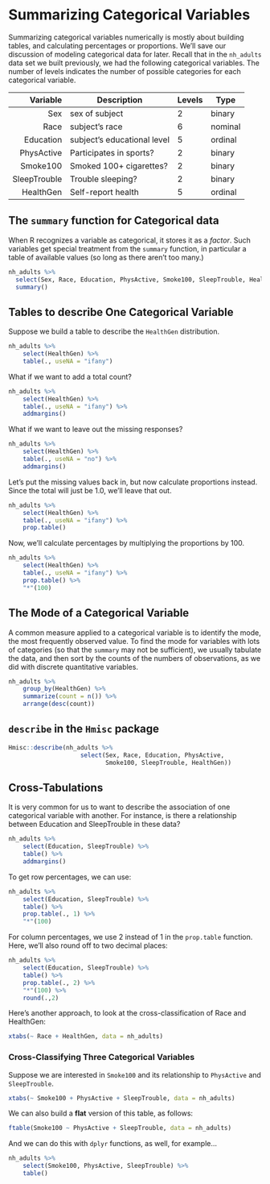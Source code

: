 # Summarizing Categorical Variables

Summarizing categorical variables numerically is mostly about building tables, and calculating percentages or proportions. We'll save our discussion of modeling categorical data for later. Recall that in the `nh_adults` data set we built previously, we had the following categorical variables. The number of levels indicates the number of possible categories for each categorical variable.

Variable     | Description                  | Levels | Type
----------:  | ---------------------------- | - | ---------
Sex          | sex of subject               | 2 | binary
Race         | subject's race               | 6 | nominal
Education    | subject's educational level  | 5 | ordinal
PhysActive   | Participates in sports?      | 2 | binary
Smoke100     | Smoked 100+ cigarettes?      | 2 | binary
SleepTrouble | Trouble sleeping?            | 2 | binary
HealthGen    | Self-report health           | 5 | ordinal

## The `summary` function for Categorical data

When R recognizes a variable as categorical, it stores it as a *factor*. Such variables get special treatment from the `summary` function, in particular a table of available values (so long as there aren't too many.)

```r
nh_adults %>%
  select(Sex, Race, Education, PhysActive, Smoke100, SleepTrouble, HealthGen) %>%
  summary()
```

## Tables to describe One Categorical Variable

Suppose we build a table to describe the `HealthGen` distribution.

```r
nh_adults %>%
    select(HealthGen) %>%
    table(., useNA = "ifany")
```

What if we want to add a total count?

```r
nh_adults %>%
    select(HealthGen) %>%
    table(., useNA = "ifany") %>%
    addmargins()
```

What if we want to leave out the missing responses?

```r
nh_adults %>%
    select(HealthGen) %>%
    table(., useNA = "no") %>%
    addmargins()
```

Let's put the missing values back in, but now calculate proportions instead. Since the total will just be 1.0, we'll leave that out.

```r
nh_adults %>%
    select(HealthGen) %>%
    table(., useNA = "ifany") %>%
    prop.table()
```

Now, we'll calculate percentages by multiplying the proportions by 100.

```r
nh_adults %>%
    select(HealthGen) %>%
    table(., useNA = "ifany") %>%
    prop.table() %>%
    "*"(100) 
```

## The Mode of a Categorical Variable

A common measure applied to a categorical variable is to identify the mode, the most frequently observed value. To find the mode for variables with lots of categories (so that the `summary` may not be sufficient), we usually tabulate the data, and then sort by the counts of the numbers of observations, as we did with discrete quantitative variables.

```r
nh_adults %>%
    group_by(HealthGen) %>%
    summarize(count = n()) %>%
    arrange(desc(count)) 
```

## `describe` in the `Hmisc` package

```r
Hmisc::describe(nh_adults %>% 
                    select(Sex, Race, Education, PhysActive, 
                           Smoke100, SleepTrouble, HealthGen))
```

## Cross-Tabulations 

It is very common for us to want to describe the association of one categorical variable with another. For instance, is there a relationship between Education and SleepTrouble in these data?

```r
nh_adults %>%
    select(Education, SleepTrouble) %>%
    table() %>%
    addmargins()
```

To get row percentages, we can use:

```r
nh_adults %>%
    select(Education, SleepTrouble) %>%
    table() %>%
    prop.table(., 1) %>%
    "*"(100) 
```

For column percentages, we use 2 instead of 1 in the `prop.table` function. Here, we'll also round off to two decimal places:

```r
nh_adults %>%
    select(Education, SleepTrouble) %>%
    table() %>%
    prop.table(., 2) %>%
    "*"(100) %>%
    round(.,2) 
```

Here's another approach, to look at the cross-classification of Race and HealthGen:

```r
xtabs(~ Race + HealthGen, data = nh_adults)
```

### Cross-Classifying Three Categorical Variables

Suppose we are interested in `Smoke100` and its relationship to `PhysActive` and `SleepTrouble`.

```r
xtabs(~ Smoke100 + PhysActive + SleepTrouble, data = nh_adults)
```

We can also build a **flat** version of this table, as follows:

```r
ftable(Smoke100 ~ PhysActive + SleepTrouble, data = nh_adults)
```


And we can do this with `dplyr` functions, as well, for example...

```r
nh_adults %>%
    select(Smoke100, PhysActive, SleepTrouble) %>%
    table() 
```